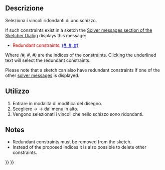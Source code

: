 <languages/>

{{Docnav/it
|[[Sketcher_SelectElementsAssociatedWithConstraints/it|Seleziona la geometria associata]]
|[[Sketcher_SelectConflictingConstraints/it|Seleziona i vincoli in conflitto]]
|[[Sketcher_Workbench/it|Sketcher]]
|IconL=Sketcher_SelectElementsAssociatedWithConstraints.svg
|IconR=Sketcher_SelectConflictingConstraints.svg
|IconC=Workbench_Sketcher.svg
}}

<div class="mw-translate-fuzzy">
{{GuiCommand/it|Name=Sketcher SelectRedundantConstraints|Name/it=Seleziona i vincoli ridondanti|Workbenches=[[Sketcher Workbench/it|Sketcher]]|MenuLocation=Sketch → Strumenti → Seleziona i vincoli ridondanti|Shortcut=Shift+Ctrl+R|Version=0.15}}
</div>

<span id="Description"></span>
==Descrizione== 

Seleziona i vincoli ridondanti di uno schizzo.

If such constraints exist in a sketch the [[Sketcher_Dialog#Solver_messages|Solver messages section of the Sketcher Dialog]] displays this message:
* <span style="color:red;">Redundant constraints: </span><span style="color:blue;text-decoration:underline;">(#, #, #)</span>
Where ''(#, #, #)'' are the indices of the constraints. Clicking the underlined text will select the redundant constraints.

Please note that a sketch can also have redundant constraints if one of the other [[Sketcher_Dialog#Solver_messages|solver messages]] is displayed.

<span id="Usage"></span>
==Utilizzo==

<div class="mw-translate-fuzzy">
#Entrare in modalità di modifica del disegno.
#Scegliere {{KEY| Sketch}}  →  {{KEY| Strumenti}}  → {{KEY|[[Image:Sketcher_SelectRedundantConstraints.png|24px]] Seleziona i vincoli ridondanti}} dal menu in alto.
#Vengono selezionati i vincoli che nello schizzo sono ridondanti.
</div>

==Notes==

* Redundant constraints must be removed from the sketch.
* Instead of the proposed indices it is also possible to delete other constraints.


<div class="mw-translate-fuzzy">
{{Docnav/it|[[Sketcher SelectHorizontalAxis/it|Seleziona l'asse X]]|[[Sketcher SelectConflictingConstraints/it|Seleziona i vincoli in conflitto]]|[[Sketcher_Workbench/it|Sketcher]]|IconL=Sketcher_SelectHorizontalAxis.svg|IconC=Workbench_Sketcher.svg|IconR=Sketcher_SelectConflictingConstraints.svg‎}}
</div>

{{Sketcher_Tools_navi{{#translation:}}}}
{{Userdocnavi{{#translation:}}}}
